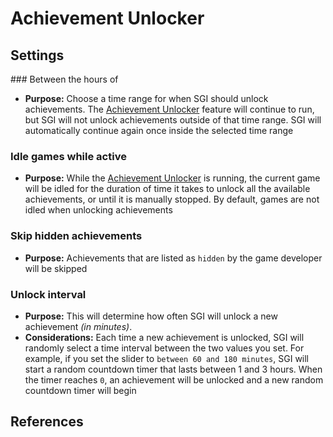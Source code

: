 
# Achievement Unlocker

## Settings

<References page='/settings/achievement-unlocker'>
### Between the hours of

* **Purpose:** Choose a time range for when SGI should unlock achievements. The [Achievement Unlocker](/features/achievement-unlocker) feature will continue to run, but SGI will not unlock achievements outside of that time range. SGI will automatically continue again once inside the selected time range

### Idle games while active

* **Purpose:** While the [Achievement Unlocker](/features/achievement-unlocker)
  is running, the current game will be idled for the duration of time it takes
  to unlock all the available achievements, or until it is manually stopped. By
  default, games are not idled when unlocking achievements

### Skip hidden achievements

* **Purpose:** Achievements that are listed as `hidden` by the game developer
  will be skipped

### Unlock interval

* **Purpose:** This will determine how often SGI will unlock a new achievement
  _(in minutes)_.
* **Considerations:** Each time a new achievement is unlocked, SGI will randomly
  select a time interval between the two values you set. For example, if you set
  the slider to `between 60 and 180 minutes`, SGI will start a random countdown
  timer that lasts between 1 and 3 hours. When the timer reaches `0`, an
  achievement will be unlocked and a new random countdown timer will begin
</References>

## References